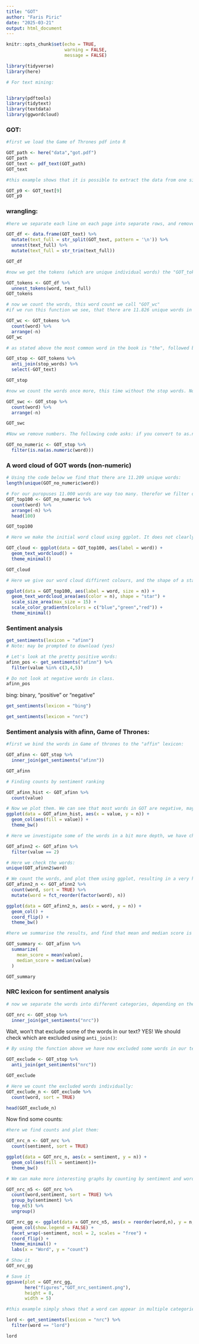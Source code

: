 ```yaml
---
title: "GOT"
author: "Faris Piric"
date: "2025-03-21"
output: html_document
---
```



```r
knitr::opts_chunk$set(echo = TRUE,
                      warning = FALSE,
                      message = FALSE)

library(tidyverse)
library(here)

# For text mining:


library(pdftools)
library(tidytext)
library(textdata) 
library(ggwordcloud)
```

### GOT:
```r

#first we load the Game of Thrones pdf into R

GOT_path <- here("data","got.pdf")
GOT_path
GOT_text <- pdf_text(GOT_path)
GOT_text
```



```r

#this example shows that it is possible to extract the data from one single page of many. In this example we use page 9

GOT_p9 <- GOT_text[9]
GOT_p9
```

###  wrangling:

```r

#here we separate each line on each page into separate rows, and remove the leading/trailing white space using the "stringr::str_trim() function

GOT_df <- data.frame(GOT_text) %>% 
  mutate(text_full = str_split(GOT_text, pattern = '\n')) %>% 
  unnest(text_full) %>% 
  mutate(text_full = str_trim(text_full)) 

GOT_df

```

```r
#now we get the tokens (which are unique individual words) the "GOT_tokens" function shows each word in its own row

GOT_tokens <- GOT_df %>% 
  unnest_tokens(word, text_full)
GOT_tokens

```

```r

# now we count the words, this word count we call "GOT_wc"
#if we run this function we see, that there are 11.826 unique words in Game of Thrones - the most used word it "the" with 17.988 instances. 

GOT_wc <- GOT_tokens %>% 
  count(word) %>% 
  arrange(-n)
GOT_wc
```

```r

# as stated above the most common word in the book is "the", followed by "and", and "to". these words tell us very little, and are so called "stop words", below we remove these common words from the data 

GOT_stop <- GOT_tokens %>% 
  anti_join(stop_words) %>% 
  select(-GOT_text)

GOT_stop
```
```r

#now we count the words once more, this time without the stop words. Now the most common word is "lord". it appears 1341 times.

GOT_swc <- GOT_stop %>% 
  count(word) %>% 
  arrange(-n)

GOT_swc
```
```r
#Now we remove numbers. The following code asks: if you convert to as.numeric, is it NA? NA in this instance means words. If it is NA (is.na), then the data is kept, this means that we keep all words, whilst everything that is convertet to a number is filtered out:

GOT_no_numeric <- GOT_stop %>% 
  filter(is.na(as.numeric(word)))
```

### A word cloud of GOT words (non-numeric)

```r
# Using the code below we find that there are 11.209 unique words:
length(unique(GOT_no_numeric$word))

# For our puropuses 11.000 words are way too many. therefor we filter out the 100 most commonly used words, in order to create a word cloud later on:
GOT_top100 <- GOT_no_numeric %>% 
  count(word) %>% 
  arrange(-n) %>% 
  head(100)

GOT_top100
```

```r

# Here we make the initial word cloud using ggplot. It does not clearly show which word is the most common, and is in general rather ugly, we change this below.

GOT_cloud <- ggplot(data = GOT_top100, aes(label = word)) +
  geom_text_wordcloud() +
  theme_minimal()

GOT_cloud
```

```r

# Here we give our word cloud diffirent colours, and the shape of a star. The most common words are displayed larger than the less common ones. 

ggplot(data = GOT_top100, aes(label = word, size = n)) +
  geom_text_wordcloud_area(aes(color = n), shape = "star") +
  scale_size_area(max_size = 15) +
  scale_color_gradientn(colors = c("blue","green","red")) +
  theme_minimal()
```

### Sentiment analysis


```r
get_sentiments(lexicon = "afinn")
# Note: may be prompted to download (yes)

# Let's look at the pretty positive words:
afinn_pos <- get_sentiments("afinn") %>% 
  filter(value %in% c(3,4,5))

# Do not look at negative words in class. 
afinn_pos
```

bing: binary, "positive" or "negative"
```r
get_sentiments(lexicon = "bing")
```

```r
get_sentiments(lexicon = "nrc")
```


### Sentiment analysis with afinn, Game of Thrones: 

```r
#first we bind the words in Game of thrones to the "affin" lexicon:

GOT_afinn <- GOT_stop %>% 
  inner_join(get_sentiments("afinn"))

GOT_afinn

```
```r
# Finding counts by sentiment ranking

GOT_afinn_hist <- GOT_afinn %>% 
  count(value)

# Now we plot them. We can see that most words in GOT are negative, maybe not surprising if you are antiquated with the story:
ggplot(data = GOT_afinn_hist, aes(x = value, y = n)) +
  geom_col(aes(fill = value)) +
  theme_bw()
```

```r
# Here we investigate some of the words in a bit more depth, we have chosen to look at the words with a ranking of 2:

GOT_afinn2 <- GOT_afinn %>% 
  filter(value == 2)
```

```r
# Here we check the words:
unique(GOT_afinn2$word)

# We count the words, and plot them using ggplot, resulting in a very hard to read graph including words such as "honor", and "congratulations"
GOT_afinn2_n <- GOT_afinn2 %>% 
  count(word, sort = TRUE) %>% 
  mutate(word = fct_reorder(factor(word), n))

ggplot(data = GOT_afinn2_n, aes(x = word, y = n)) +
  geom_col() +
  coord_flip() +
  theme_bw()
```
```r

#here we summarise the results, and find that mean and median score is below zero, indicating a slight tendancy towards the use of negative words. In other words, they indicate a slightly negative overall sentiment, based on the AFFIN lexicon 

GOT_summary <- GOT_afinn %>% 
  summarize(
    mean_score = mean(value),
    median_score = median(value)
  )

GOT_summary

```

### NRC lexicon for sentiment analysis

```r

# now we separate the words into different categories, depending on the feelings with which they are typically associated. We use the "inner_join()" function to combine the GOT non stopword text with the nrc lexicon:

GOT_nrc <- GOT_stop %>% 
  inner_join(get_sentiments("nrc"))
```

Wait, won't that exclude some of the words in our text? YES! We should check which are excluded using `anti_join()`:

```r

# By using the function above we have now excluded some words in our text. We check which words are excluded by using "anti_join()"

GOT_exclude <- GOT_stop %>% 
  anti_join(get_sentiments("nrc"))

GOT_exclude

# Here we count the excluded words individually:
GOT_exclude_n <- GOT_exclude %>% 
  count(word, sort = TRUE)

head(GOT_exclude_n)
```
Now find some counts: 
```r
#here we find counts and plot them:

GOT_nrc_n <- GOT_nrc %>% 
  count(sentiment, sort = TRUE)

ggplot(data = GOT_nrc_n, aes(x = sentiment, y = n)) +
  geom_col(aes(fill = sentiment))+
  theme_bw()
```
```r

# We can make more interesting graphs by counting by sentiment and word: 

GOT_nrc_n5 <- GOT_nrc %>% 
  count(word,sentiment, sort = TRUE) %>% 
  group_by(sentiment) %>% 
  top_n(5) %>% 
  ungroup()

GOT_nrc_gg <- ggplot(data = GOT_nrc_n5, aes(x = reorder(word,n), y = n, fill = sentiment)) +
  geom_col(show.legend = FALSE) +
  facet_wrap(~sentiment, ncol = 2, scales = "free") +
  coord_flip() +
  theme_minimal() +
  labs(x = "Word", y = "count")

# Show it
GOT_nrc_gg

# Save it
ggsave(plot = GOT_nrc_gg, 
       here("figures","GOT_nrc_sentiment.png"), 
       height = 8, 
       width = 5)

```

```r
#this example simply shows that a word can appear in multiple categories: "lord" is filtered by "distgust", "negative", "positive" and "trust" 

lord <- get_sentiments(lexicon = "nrc") %>% 
  filter(word == "lord")

lord
```
